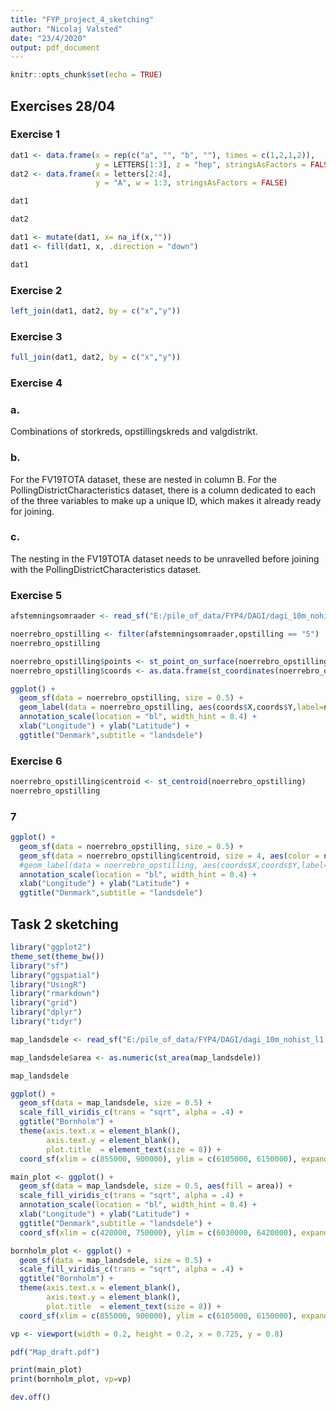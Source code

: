 ```yaml
---
title: "FYP_project_4_sketching"
author: "Nicolaj Valsted"
date: "23/4/2020"
output: pdf_document
---
```


```r
knitr::opts_chunk$set(echo = TRUE)
```


## Exercises 28/04


### Exercise 1

```r
dat1 <- data.frame(x = rep(c("a", "", "b", ""), times = c(1,2,1,2)),
                   y = LETTERS[1:3], z = "hep", stringsAsFactors = FALSE)
dat2 <- data.frame(x = letters[2:4],
                   y = "A", w = 1:3, stringsAsFactors = FALSE)
```


```r
dat1
```

```r
dat2
```

```r
dat1 <- mutate(dat1, x= na_if(x,""))
dat1 <- fill(dat1, x, .direction = "down")
```

```r
dat1
```

### Exercise 2

```r
left_join(dat1, dat2, by = c("x","y"))
```

### Exercise 3

```r
full_join(dat1, dat2, by = c("x","y"))
```

### Exercise 4

### a.
Combinations of storkreds, opstillingskreds and valgdistrikt.

### b.
For the FV19TOTA dataset, these are nested in column B. For the PollingDistrictCharacteristics dataset, there is a column dedicated to each of the three variables to make up a unique ID, which makes it already ready for joining. 

### c.
The nesting in the FV19TOTA dataset needs to be unravelled before joining with the PollingDistrictCharacteristics dataset.

### Exercise 5

```r
afstemningsomraader <- read_sf("E:/pile_of_data/FYP4/DAGI/dagi_10m_nohist_l1.afstemningsomraade/afstemningsomraade.shp")

noerrebro_opstilling <- filter(afstemningsomraader,opstilling == "5")
noerrebro_opstilling
```

```r
noerrebro_opstilling$points <- st_point_on_surface(noerrebro_opstilling)
noerrebro_opstilling$coords <- as.data.frame(st_coordinates(noerrebro_opstilling$points))

ggplot() +
  geom_sf(data = noerrebro_opstilling, size = 0.5) +
  geom_label(data = noerrebro_opstilling, aes(coords$X,coords$Y,label=navn),size=3) +
  annotation_scale(location = "bl", width_hint = 0.4) +
  xlab("Longitude") + ylab("Latitude") +
  ggtitle("Denmark",subtitle = "landsdele") 
```

### Exercise 6

```r
noerrebro_opstilling$centroid <- st_centroid(noerrebro_opstilling)
noerrebro_opstilling
```

### 7

```r
ggplot() +
  geom_sf(data = noerrebro_opstilling, size = 0.5) +
  geom_sf(data = noerrebro_opstilling$centroid, size = 4, aes(color = navn)) +
  #geom_label(data = noerrebro_opstilling, aes(coords$X,coords$Y,label=navn),size=3) +
  annotation_scale(location = "bl", width_hint = 0.4) +
  xlab("Longitude") + ylab("Latitude") +
  ggtitle("Denmark",subtitle = "landsdele") 
```



## Task 2 sketching

```r
library("ggplot2")
theme_set(theme_bw())
library("sf")
library("ggspatial")
library("UsingR")
library("rmarkdown")
library("grid")
library("dplyr")
library("tidyr")
```

```r
map_landsdele <- read_sf("E:/pile_of_data/FYP4/DAGI/dagi_10m_nohist_l1.landsdel/landsdel.shp")

map_landsdele$area <- as.numeric(st_area(map_landsdele))

```

```r
map_landsdele
```


```r
ggplot() +
  geom_sf(data = map_landsdele, size = 0.5) +
  scale_fill_viridis_c(trans = "sqrt", alpha = .4) +
  ggtitle("Bornholm") +
  theme(axis.text.x = element_blank(),
        axis.text.y = element_blank(),
        plot.title  = element_text(size = 8)) +
  coord_sf(xlim = c(855000, 900000), ylim = c(6105000, 6150000), expand=FALSE)
```

```r
main_plot <- ggplot() +
  geom_sf(data = map_landsdele, size = 0.5, aes(fill = area)) +
  scale_fill_viridis_c(trans = "sqrt", alpha = .4) +
  annotation_scale(location = "bl", width_hint = 0.4) +
  xlab("Longitude") + ylab("Latitude") +
  ggtitle("Denmark",subtitle = "landsdele") +
  coord_sf(xlim = c(420000, 750000), ylim = c(6030000, 6420000), expand=FALSE)

bornholm_plot <- ggplot() +
  geom_sf(data = map_landsdele, size = 0.5) +
  scale_fill_viridis_c(trans = "sqrt", alpha = .4) +
  ggtitle("Bornholm") +
  theme(axis.text.x = element_blank(),
        axis.text.y = element_blank(),
        plot.title  = element_text(size = 8)) +
  coord_sf(xlim = c(855000, 900000), ylim = c(6105000, 6150000), expand=FALSE)

vp <- viewport(width = 0.2, height = 0.2, x = 0.725, y = 0.8)

pdf("Map_draft.pdf")

print(main_plot)
print(bornholm_plot, vp=vp)

dev.off()
```

